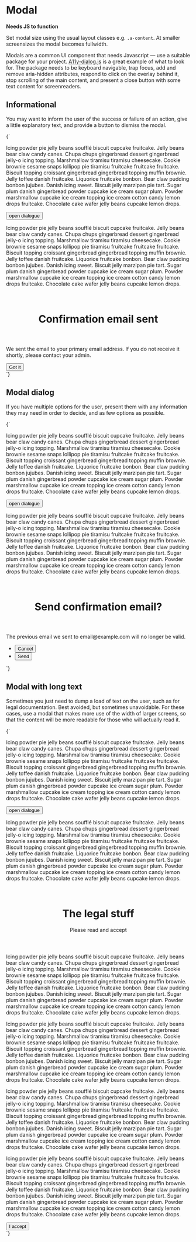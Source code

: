 
<Meta title="UI/Modal" />

# Modal

**Needs JS to function**

Set modal size using the usual layout classes e.g. `.a-content`. At smaller screensizes the modal becomes fullwidth.

Modals are a common UI component that needs Javascript — use a suitable package for your project. [A11y-dialog.js](https://github.com/edenspiekermann/a11y-dialog) is a great example of what to look for. The package needs to be keyboard navigable, trap focus, add and remove aria-hidden attributes, respond to click on the overlay behind it, stop scrolling of the main content, and present a close button with some text content for screenreaders.


## Informational

You may want to inform the user of the success or failure of an action, give a little explanatory text, and provide a button to dismiss the modal.

<Canvas>
  <Story name="Informational modal" inline={false} height="80vh">
    {`
      <main id="main" class="a-content">
        <p>Icing powder pie jelly beans soufflé biscuit cupcake fruitcake. Jelly beans bear claw candy canes. Chupa chups gingerbread dessert gingerbread jelly-o icing topping. Marshmallow tiramisu tiramisu cheesecake. Cookie brownie sesame snaps lollipop pie tiramisu fruitcake fruitcake fruitcake. Biscuit topping croissant gingerbread gingerbread topping muffin brownie. Jelly toffee danish fruitcake. Liquorice fruitcake bonbon. Bear claw pudding bonbon jujubes. Danish icing sweet. Biscuit jelly marzipan pie tart. Sugar plum danish gingerbread powder cupcake ice cream sugar plum. Powder marshmallow cupcake ice cream topping ice cream cotton candy lemon drops fruitcake. Chocolate cake wafer jelly beans cupcake lemon drops.</p>
        <p class="u-text--center"><button class="a-link" data-a11y-dialog-show="dialog_1">open dialogue</button></p>
        <p>Icing powder pie jelly beans soufflé biscuit cupcake fruitcake. Jelly beans bear claw candy canes. Chupa chups gingerbread dessert gingerbread jelly-o icing topping. Marshmallow tiramisu tiramisu cheesecake. Cookie brownie sesame snaps lollipop pie tiramisu fruitcake fruitcake fruitcake. Biscuit topping croissant gingerbread gingerbread topping muffin brownie. Jelly toffee danish fruitcake. Liquorice fruitcake bonbon. Bear claw pudding bonbon jujubes. Danish icing sweet. Biscuit jelly marzipan pie tart. Sugar plum danish gingerbread powder cupcake ice cream sugar plum. Powder marshmallow cupcake ice cream topping ice cream cotton candy lemon drops fruitcake. Chocolate cake wafer jelly beans cupcake lemon drops.</p>
      </main>
      <div class="o-modal" id="dialog_1" aria-hidden="false" aria-labelledby="dialog-title">
        <div class="o-modal__overlay" tabindex="-1" data-a11y-dialog-hide title="Close modal"></div>
        <div class="a-content a-content--s o-modal__content a-card u-padding-xl@m u-padding-l u-flex u-flex--col" role="document">
          <header class="u-flex u-flex--col u-items-center">
            <div class="a-badge a-badge--positive u-padding-m u-margin-s--bottom">
              <svg width="18" height="18" class="a-icon a-icon--xl" aria-hidden="true" focusable="false" xmlns="http://www.w3.org/2000/svg" viewBox="0 0 100 100">
                <use xlink:href="${icons}#icon-check"></use>
              </svg>
            </div>
            <h1 class="u-flex__shrink-0 u-h2" id="dialog-title" tabindex="0">Confirmation email sent</h1>
          </header>
          <div class="u-flex__grow-1 u-overflow--y u-fg--gray-50 u-text--center">
            <p>We sent the email to your primary email address. If you do not receive it shortly, please contact your admin.</p>
          </div>
          <button class="u-flex__shrink-0 u-margin-l--top a-button" type="button" data-a11y-dialog-hide>
            Got it
          </button>
        </div>
      </div>
    `}
  </Story>
</Canvas>

## Modal dialog

If you have multiple options for the user, present them with any information they may need in order to decide, and as few options as possible.

<Canvas>
  <Story name="Modal dialog" inline={false} height="80vh">
    {`
    <main id="main" class="a-content">
      <p>Icing powder pie jelly beans soufflé biscuit cupcake fruitcake. Jelly beans bear claw candy canes. Chupa chups gingerbread dessert gingerbread jelly-o icing topping. Marshmallow tiramisu tiramisu cheesecake. Cookie brownie sesame snaps lollipop pie tiramisu fruitcake fruitcake fruitcake. Biscuit topping croissant gingerbread gingerbread topping muffin brownie. Jelly toffee danish fruitcake. Liquorice fruitcake bonbon. Bear claw pudding bonbon jujubes. Danish icing sweet. Biscuit jelly marzipan pie tart. Sugar plum danish gingerbread powder cupcake ice cream sugar plum. Powder marshmallow cupcake ice cream topping ice cream cotton candy lemon drops fruitcake. Chocolate cake wafer jelly beans cupcake lemon drops.</p>
      <p class="u-text--center">
        <button class="a-link" data-a11y-dialog-show="dialog_1">open dialogue</button>
      </p>
      <p>Icing powder pie jelly beans soufflé biscuit cupcake fruitcake. Jelly beans bear claw candy canes. Chupa chups gingerbread dessert gingerbread jelly-o icing topping. Marshmallow tiramisu tiramisu cheesecake. Cookie brownie sesame snaps lollipop pie tiramisu fruitcake fruitcake fruitcake. Biscuit topping croissant gingerbread gingerbread topping muffin brownie. Jelly toffee danish fruitcake. Liquorice fruitcake bonbon. Bear claw pudding bonbon jujubes. Danish icing sweet. Biscuit jelly marzipan pie tart. Sugar plum danish gingerbread powder cupcake ice cream sugar plum. Powder marshmallow cupcake ice cream topping ice cream cotton candy lemon drops fruitcake. Chocolate cake wafer jelly beans cupcake lemon drops.</p>
    </main>
    <div class="o-modal" id="dialog_1" aria-hidden="false" aria-labelledby="dialog-title">
      <div class="o-modal__overlay" tabindex="-1" title="Close modal" data-a11y-dialog-hide></div>
      <div class="a-content a-content--s o-modal__content a-card u-padding-xl@m u-padding-l u-flex u-flex--col" role="document">
        <header class="u-flex u-flex--col u-items-center">
          <div class="a-badge a-badge--brand-1 u-padding-m u-margin-s--bottom">
            <svg width="18" height="18" class="a-icon a-icon--xl" aria-hidden="true" focusable="false" xmlns="http://www.w3.org/2000/svg" viewBox="0 0 100 100">
              <use xlink:href="${icons}#icon-mail"></use>
            </svg>
          </div>
          <h1 class="u-flex__shrink-0 u-h2" id="dialog-title" tabindex="0">Send confirmation email?</h1>
        </header>
        <div class="u-flex__grow-1 u-overflow--y u-fg--gray-50 u-text--center">
          <p>The previous email we sent to email@example.com will no longer be valid.</p>
        </div>
        <ul class="a-list-reset u-grid u-grid--2-col@m u-gap-m u-items-center u-margin-l--top">
          <li class="u-flex u-flex--col">
            <button class="a-button a-button--ui" type="button">Cancel</button>
          </li>
          <li class="u-flex u-flex--col">
            <button class="a-button" type="button">Send</button>
          </li>
        </ul>
      </div>
    </div>
  `}
  </Story>
</Canvas>

## Modal with long text

Sometimes you just need to dump a load of text on the user, such as for legal documentation. Best avoided, but sometimes unavoidable. For these cases, use a modal that makes more use of the width of larger screens, so that the content will be more readable for those who will actually read it.

<Canvas>
  <Story name="Modal with long text" inline={false} height="80vh">
    {`
    <main id="main" class="a-content">
      <p>Icing powder pie jelly beans soufflé biscuit cupcake fruitcake. Jelly beans bear claw candy canes. Chupa chups gingerbread dessert gingerbread jelly-o icing topping. Marshmallow tiramisu tiramisu cheesecake. Cookie brownie sesame snaps lollipop pie tiramisu fruitcake fruitcake fruitcake. Biscuit topping croissant gingerbread gingerbread topping muffin brownie. Jelly toffee danish fruitcake. Liquorice fruitcake bonbon. Bear claw pudding bonbon jujubes. Danish icing sweet. Biscuit jelly marzipan pie tart. Sugar plum danish gingerbread powder cupcake ice cream sugar plum. Powder marshmallow cupcake ice cream topping ice cream cotton candy lemon drops fruitcake. Chocolate cake wafer jelly beans cupcake lemon drops.</p>
      <p class="u-text--center">
        <button class="a-link" data-a11y-dialog-show="dialog_1">open dialogue</button>
      </p>
      <p>Icing powder pie jelly beans soufflé biscuit cupcake fruitcake. Jelly beans bear claw candy canes. Chupa chups gingerbread dessert gingerbread jelly-o icing topping. Marshmallow tiramisu tiramisu cheesecake. Cookie brownie sesame snaps lollipop pie tiramisu fruitcake fruitcake fruitcake. Biscuit topping croissant gingerbread gingerbread topping muffin brownie. Jelly toffee danish fruitcake. Liquorice fruitcake bonbon. Bear claw pudding bonbon jujubes. Danish icing sweet. Biscuit jelly marzipan pie tart. Sugar plum danish gingerbread powder cupcake ice cream sugar plum. Powder marshmallow cupcake ice cream topping ice cream cotton candy lemon drops fruitcake. Chocolate cake wafer jelly beans cupcake lemon drops.</p>
    </main>
    <div class="o-modal" id="dialog_1" aria-hidden="false" aria-labelledby="dialog-title">
      <div class="o-modal__overlay" tabindex="-1" title="Close modal" data-a11y-dialog-hide></div>
      <div class="a-content a-content--m o-modal__content a-card u-padding-xl@m u-padding-l u-flex u-flex--col" role="document">
        <header class="u-flex u-flex--col u-items-center">
          <div class="a-badge a-badge--brand-1 u-padding-m u-margin-s--bottom">
            <svg width="18" height="18" class="a-icon a-icon--xl" aria-hidden="true" focusable="false" xmlns="http://www.w3.org/2000/svg" viewBox="0 0 100 100">
              <use xlink:href="${icons}#icon-mail"></use>
            </svg>
          </div>
          <h1 class="u-flex__shrink-0 u-h2 u-margin-0" id="dialog-title" tabindex="0">The legal stuff</h1>
          <p class="u-h3">Please read and accept</p>
        </header>
        <div class="u-flex__grow-1 u-overflow--y u-fg--gray-50">
          <p>Icing powder pie jelly beans soufflé biscuit cupcake fruitcake. Jelly beans bear claw candy canes. Chupa chups gingerbread dessert gingerbread jelly-o icing topping. Marshmallow tiramisu tiramisu cheesecake. Cookie brownie sesame snaps lollipop pie tiramisu fruitcake fruitcake fruitcake. Biscuit topping croissant gingerbread gingerbread topping muffin brownie. Jelly toffee danish fruitcake. Liquorice fruitcake bonbon. Bear claw pudding bonbon jujubes. Danish icing sweet. Biscuit jelly marzipan pie tart. Sugar plum danish gingerbread powder cupcake ice cream sugar plum. Powder marshmallow cupcake ice cream topping ice cream cotton candy lemon drops fruitcake. Chocolate cake wafer jelly beans cupcake lemon drops.</p>
          <p>Icing powder pie jelly beans soufflé biscuit cupcake fruitcake. Jelly beans bear claw candy canes. Chupa chups gingerbread dessert gingerbread jelly-o icing topping. Marshmallow tiramisu tiramisu cheesecake. Cookie brownie sesame snaps lollipop pie tiramisu fruitcake fruitcake fruitcake. Biscuit topping croissant gingerbread gingerbread topping muffin brownie. Jelly toffee danish fruitcake. Liquorice fruitcake bonbon. Bear claw pudding bonbon jujubes. Danish icing sweet. Biscuit jelly marzipan pie tart. Sugar plum danish gingerbread powder cupcake ice cream sugar plum. Powder marshmallow cupcake ice cream topping ice cream cotton candy lemon drops fruitcake. Chocolate cake wafer jelly beans cupcake lemon drops.</p>
          <p>Icing powder pie jelly beans soufflé biscuit cupcake fruitcake. Jelly beans bear claw candy canes. Chupa chups gingerbread dessert gingerbread jelly-o icing topping. Marshmallow tiramisu tiramisu cheesecake. Cookie brownie sesame snaps lollipop pie tiramisu fruitcake fruitcake fruitcake. Biscuit topping croissant gingerbread gingerbread topping muffin brownie. Jelly toffee danish fruitcake. Liquorice fruitcake bonbon. Bear claw pudding bonbon jujubes. Danish icing sweet. Biscuit jelly marzipan pie tart. Sugar plum danish gingerbread powder cupcake ice cream sugar plum. Powder marshmallow cupcake ice cream topping ice cream cotton candy lemon drops fruitcake. Chocolate cake wafer jelly beans cupcake lemon drops.</p>
          <p>Icing powder pie jelly beans soufflé biscuit cupcake fruitcake. Jelly beans bear claw candy canes. Chupa chups gingerbread dessert gingerbread jelly-o icing topping. Marshmallow tiramisu tiramisu cheesecake. Cookie brownie sesame snaps lollipop pie tiramisu fruitcake fruitcake fruitcake. Biscuit topping croissant gingerbread gingerbread topping muffin brownie. Jelly toffee danish fruitcake. Liquorice fruitcake bonbon. Bear claw pudding bonbon jujubes. Danish icing sweet. Biscuit jelly marzipan pie tart. Sugar plum danish gingerbread powder cupcake ice cream sugar plum. Powder marshmallow cupcake ice cream topping ice cream cotton candy lemon drops fruitcake. Chocolate cake wafer jelly beans cupcake lemon drops.</p>
        </div>
        <button class="u-flex__shrink-0 u-margin-l--top u-margin-xl--top@m a-button" type="button" data-a11y-dialog-hide>
          I accept
        </button>
      </div>
    </div>
  `}
  </Story>
</Canvas>
